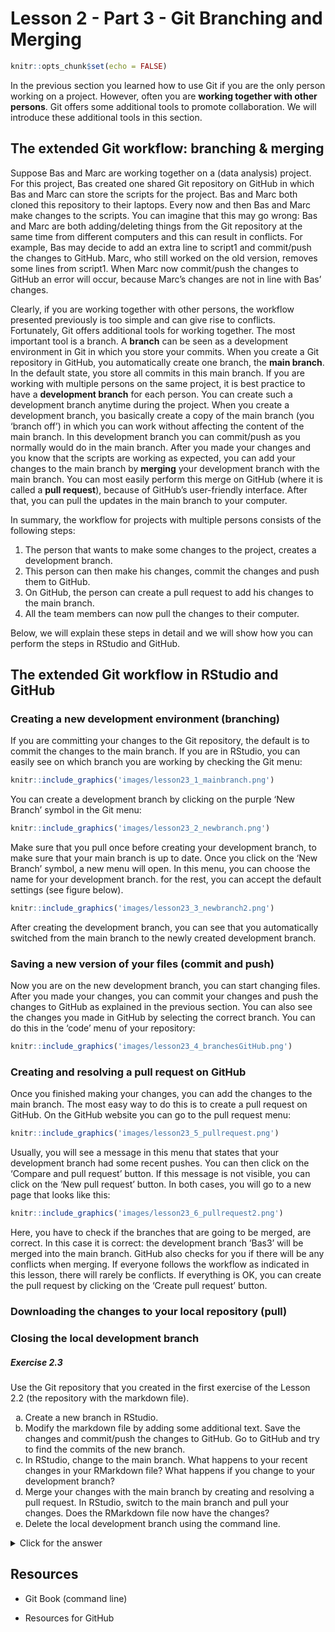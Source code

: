# Lesson 2 - Part 3 - Git Branching and Merging

```r
knitr::opts_chunk$set(echo = FALSE)
```

In the previous section you learned how to use Git if you are the only person working on a project. However, often you are **working together with other persons**. Git offers some additional tools to promote collaboration. We will introduce these additional tools in this section.

## The extended Git workflow: branching & merging

Suppose Bas and Marc are working together on a (data analysis) project. For this project, Bas created one shared Git repository on GitHub in which Bas and Marc can store the scripts for the project. Bas and Marc both cloned this repository to their laptops. Every now and then Bas and Marc make changes to the scripts. You can imagine that this may go wrong: Bas and Marc are both adding/deleting things from the Git repository at the same time from different computers and this can result in conflicts. For example, Bas may decide to add an extra line to script1 and commit/push the changes to GitHub. Marc, who still worked on the old version, removes some lines from script1. When Marc now commit/push the changes to GitHub an error will occur, because Marc's changes are not in line with Bas' changes. 

Clearly, if you are working together with other persons, the workflow presented previously is too simple and can give rise to conflicts. Fortunately, Git offers additional tools for working together. The most important tool is a branch. A **branch** can be seen as a development environment in Git in which you store your commits. When you create a Git repository in GitHub, you automatically create one branch, the **main branch**. In the default state, you store all commits in this main branch. If you are working with multiple persons on the same project, it is best practice to have a **development branch** for each person. You can create such a development branch anytime during the project. When you create a development branch, you basically create a copy of the main branch (you 'branch off') in which you can work without affecting the content of the main branch. In this development branch you can commit/push as you normally would do in the main branch. After you made your changes and you know that the scripts are working as expected, you can add your changes to the main branch by **merging** your development branch with the main branch. You can most easily perform this merge on GitHub (where it is called a **pull request**), because of GitHub's user-friendly interface. After that, you can pull the updates in the main branch to your computer. 

In summary, the workflow for projects with multiple persons consists of the following steps:

1. The person that wants to make some changes to the project, creates a development branch. 
1. This person can then make his changes, commit the changes and push them to GitHub. 
1. On GitHub, the person can create a pull request to add his changes to the main branch. 
1. All the team members can now pull the changes to their computer.

Below, we will explain these steps in detail and we will show how you can perform the steps in RStudio and GitHub.

## The extended Git workflow in RStudio and GitHub

### Creating a new development environment (branching)

If you are committing your changes to the Git repository, the default is to commit the changes to the main branch. If you are in RStudio, you can easily see on which branch you are working by checking the Git menu:

```r
knitr::include_graphics('images/lesson23_1_mainbranch.png')
```

You can create a development branch by clicking on the purple 'New Branch' symbol in the Git menu: 

```r
knitr::include_graphics('images/lesson23_2_newbranch.png')
```

Make sure that you pull once before creating your development branch, to make sure that your main branch is up to date. Once you click on the 'New Branch' symbol, a new menu will open. In this menu, you can choose the name for your development branch. for the rest, you can accept the default settings (see figure below). 

```r
knitr::include_graphics('images/lesson23_3_newbranch2.png')
```

After creating the development branch, you can see that you automatically switched from the main branch to the newly created development branch. 

### Saving a new version of your files (commit and push)

Now you are on the new development branch, you can start changing files. After you made your changes, you can commit your changes and push the changes to GitHub as explained in the previous section. You can also see the changes you made in GitHub by selecting the correct branch. You can do this in the 'code' menu of your repository:

```r
knitr::include_graphics('images/lesson23_4_branchesGitHub.png')
```

### Creating and resolving a pull request on GitHub

Once you finished making your changes, you can add the changes to the main branch. The most easy way to do this is to create a pull request on GitHub. On the GitHub website you can go to the pull request menu:

```r
knitr::include_graphics('images/lesson23_5_pullrequest.png')
```

Usually, you will see a message in this menu that states that your development branch had some recent pushes. You can then click on the 'Compare and pull request' button. If this message is not visible, you can click on the 'New pull request' button. In both cases, you will go to a new page that looks like this:

```r
knitr::include_graphics('images/lesson23_6_pullrequest2.png')
```

Here, you have to check if the branches that are going to be merged, are correct. In this case it is correct: the development branch 'Bas3' will be merged into the main branch. GitHub also checks for you if there will be any conflicts when merging. If everyone follows the workflow as indicated in this lesson, there will rarely be conflicts. If everything is OK, you can create the pull request by clicking on the 'Create pull request' button. 




### Downloading the changes to your local repository (pull)

### Closing the local development branch




<div class="question">
##### Exercise 2.3

Use the Git repository that you created in the first exercise of the Lesson 2.2 (the repository with the markdown file). 

a) Create a new branch in RStudio. 
b) Modify the markdown file by adding some additional text. Save the changes and commit/push the changes to GitHub. Go to GitHub and try to find the commits of the new branch. 
c) In RStudio, change to the main branch. What happens to your recent changes in your RMarkdown file? What happens if you change to your development branch?
d) Merge your changes with the main branch by creating and resolving a pull request. In RStudio, switch to the main branch and pull your changes. Does the RMarkdown file now have the changes?
e) Delete the local development branch using the command line.
</div>

<details><summary>Click for the answer</summary>

a) - 
b) 
c) The changes disappear, because the changes are only present in the development branch and not in the main branch. If you go back to your development branch, the content reappears.
d) After resolving the pull request on GitHub and pulling the changes to your computer, you should be able to see the file changes in the main branch. 
e) You can delete the branch on your computer using the command `git branch -d <branch-name>`.
</details>





## Resources

- Git Book (command line)

- Resources for GitHub

